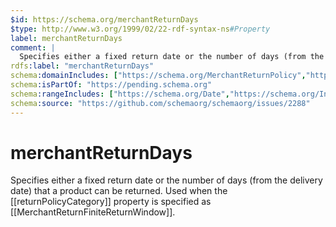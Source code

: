 ```yaml
---
$id: https://schema.org/merchantReturnDays
$type: http://www.w3.org/1999/02/22-rdf-syntax-ns#Property
label: merchantReturnDays
comment: |
  Specifies either a fixed return date or the number of days (from the delivery date) that a product can be returned. Used when the [[returnPolicyCategory]] property is specified as [[MerchantReturnFiniteReturnWindow]].
rdfs:label: "merchantReturnDays"
schema:domainIncludes: ["https://schema.org/MerchantReturnPolicy","https://schema.org/MerchantReturnPolicySeasonalOverride"]
schema:isPartOf: "https://pending.schema.org"
schema:rangeIncludes: ["https://schema.org/Date","https://schema.org/Integer","https://schema.org/DateTime"]
schema:source: "https://github.com/schemaorg/schemaorg/issues/2288"
---
```


# merchantReturnDays

Specifies either a fixed return date or the number of days (from the delivery date) that a product can be returned. Used when the [[returnPolicyCategory]] property is specified as [[MerchantReturnFiniteReturnWindow]].


